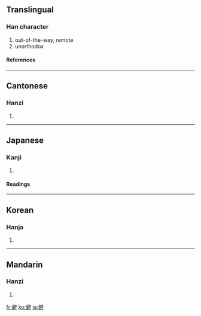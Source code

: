 ==Translingual==
===Han character===
{{Han char|rn=9|rad=人|as=13|sn=15|four=2024<sub>1</sub>|canj=人尸口十 (OSRJ)}}
# out-of-the-way, remote
# unorthodox
====References====
{{Han ref|kx=0118.140|dkj=01166|dj=0250.240|hdz=10229.050|uh=50FB|ud=20731|bh=BBF7|bd=48119}}
----
==Cantonese==
===Hanzi===
{{yue-hanzi|jyut=|y=pik1}}
# {{defn|Cantonese}}
----
==Japanese==
===Kanji===
{{ja-kanji|grade=|rs=人13}}
# {{defn|Japanese}}
====Readings====
{{ja-readings|on=[[へき]] (heki), [[ひ]] (hi), [[へい]] (hei)|kun=[[ひがむ]] (higamu)}}
----
==Korean==
===Hanja===
{{ko-hanja|hangeul=[[벽]], [[피]]|rv=byeok, pi|mr=pyŏk, p'i}}
# {{defn|Korean}}
----
==Mandarin==
===Hanzi===
{{cmn-hanzi|pin=[[pì]] ([[pi4]])|wg=p'i<sup>4</sup>}}
# {{defn|Mandarin}}

[[fr:僻]]
[[ko:僻]]
[[ja:僻]]